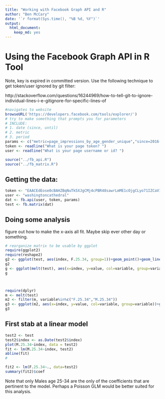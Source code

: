 ```yaml
---
title: "Working with Facebook Graph API and R"
author: "Ben McCary"  
date: '`r format(Sys.time(), "%B %d, %Y")`'
output: 
  html_document:
    keep_md: yes
---
```

    
# Using the Facebook Graph API in R Tool  

Note, key is expired in committed version. Use the following technique to get token/user ignored by git filter:

http://stackoverflow.com/questions/16244969/how-to-tell-git-to-ignore-individual-lines-i-e-gitignore-for-specific-lines-of

```r
#navigates to website
browseURL('https://developers.facebook.com/tools/explorer/')
# try to make something that prompts you for parameters
# INCLUDE:
# 1. date (since, until)
# 2. metric
# 3. period
params <- c("metric=page_impressions_by_age_gender_unique","since=2016-06-1", "until=2016-06-30", "period=day")
token <- readline("What is your page token? ")
user <- readline("What is your page username or id? ")
```

```r
source("../fb_api.R")
source("../fb_matrix.R")
```


## Getting the data:

```r
token <- "EAACEdEose0cBAHZBqNuTk5XJgCMj4cPBR48sawrLmME1cOjgCLyo71IZCaV1hZB7Q9oVvq8JmkhkkBg13ZBuOAmBGyTnQ1v1quA5ypfYlrcFu6Uyh5vNuwUQKiZC9Dc9GcZAsregezfT9JVbDeUF5Kalpskr1EqWQe14fP03ovZAAZDZD"
user <- "washingtoncathedral"
dat <- fb.api(user, token, params)
test <- fb.matrix(dat)
```
## Doing some analysis  
figure out how to make the x-axis all fit. Maybe skip ever other day or something.

```r
# reorganize matrix to be usable by ggplot
require(ggplot2)
require(reshape2)
g2 <- ggplot(test, aes(index, F.25.34, group=1))+geom_point()+geom_line()
g2
g <- ggplot(melt(test), aes(x=index, y=value, col=variable, group=variable))+geom_line()
g



require(dplyr)
m <- melt(test)
m2 <- filter(m, variable%in%c("F.25.34","M.25.34"))
g3 <- ggplot(m2, aes(x=index, y=value, col=variable, group=variable))+geom_line()+geom_smooth(method = "lm", se = F)
g3
```


## First stab at a linear model
```r
test2 <- test
test2$index <- as.Date(test2$index)
plot(M.25.34~index, data = test2)
fit <- lm(M.25.34~index, test2)
abline(fit)
# 

fit2 <- lm(F.25.34~., data=test2)
summary(fit2)$coef

```

Note that only Males age 25-34 are the only of the coefficients that are pertinent to the model. Perhaps a Poisson GLM would be better suited for this analysis.